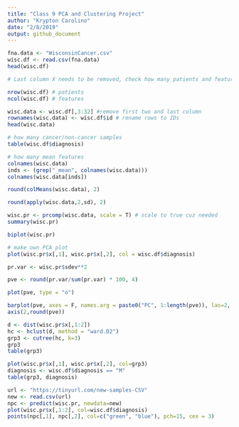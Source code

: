 ```yaml
---
title: "Class 9 PCA and Clustering Project"
author: "Krypton Carolino"
date: "2/8/2019"
output: github_document
---
```


```r
fna.data <- "WisconsinCancer.csv"
wisc.df <- read.csv(fna.data)
head(wisc.df)
```


```r
# Last column X needs to be removed, check how many patients and features in data

nrow(wisc.df) # patients
ncol(wisc.df) # features
```


```r
wisc.data <- wisc.df[,3:32] #remove first two and last column
rownames(wisc.data) <- wisc.df$id # rename rows to IDs
head(wisc.data)
```


```r
# how many cancer/non-cancer samples
table(wisc.df$diagnosis)
```


```r
# how many mean features
colnames(wisc.data)
inds <- (grep("_mean", colnames(wisc.data)))
colnames(wisc.data[inds])
```


```r
round(colMeans(wisc.data), 2)
```


```r
round(apply(wisc.data,2,sd), 2)
```


```r
wisc.pr <- prcomp(wisc.data, scale = T) # scale to true cuz needed
summary(wisc.pr)
```

```r
biplot(wisc.pr)
```


```r
# make own PCA plot
plot(wisc.pr$x[,1], wisc.pr$x[,2], col = wisc.df$diagnosis)
```

```r
pr.var <- wisc.pr$sdev**2

pve <- round(pr.var/sum(pr.var) * 100, 4)

```

```r
plot(pve, type = "o")
```

```r
barplot(pve, axes = F, names.arg = paste0("PC", 1:length(pve)), las=2, ylab = "Proportion of Variance (%)")
axis(2,round(pve))
```

```r
d <- dist(wisc.pr$x[,1:2])
hc <- hclust(d, method = "ward.D2")
grp3 <- cutree(hc, k=3)
grp3
table(grp3)
```


```r
plot(wisc.pr$x[,1], wisc.pr$x[,2], col=grp3)
diagnosis <- wisc.df$diagnosis == "M"
table(grp3, diagnosis)
```


```r
url <- "https://tinyurl.com/new-samples-CSV"
new <- read.csv(url)
npc <- predict(wisc.pr, newdata=new)
plot(wisc.pr$x[,1:2], col=wisc.df$diagnosis)
points(npc[,1], npc[,2], col=c("green", "blue"), pch=15, cex = 3)
```



